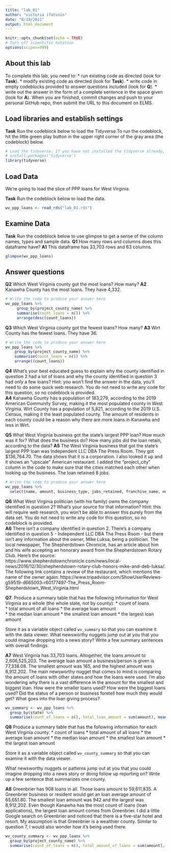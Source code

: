 ```yaml
---
title: "lab_01"
author: "victoria ifatusin"
date: "8/19/2021"
output: html_document
---
```


```r
knitr::opts_chunk$set(echo = TRUE)
# Turn off scientific notation
options(scipen=999)
```

## About this lab

To complete this lab, you need to:
* run existing code as directed (look for **Task**). 
* modify existing code as directed (look for **Task**).
* write code in empty codeblocks provided to answer questions included (look for **Q**). 
* write out the answer in the form of a complete sentence in the space given (look for **A**). 
When you are finished, commit changes and push to your personal GitHub repo, then submit the URL to this document on ELMS. 

## Load libraries and establish settings

**Task** Run the codeblock below to load the Tidyverse.To run the codeblock, hit the little green play button in the upper right corner of the gray area (the codeblock) below.

```r


# Load the tidyverse. If you have not installed the tidyverse already, remove the # from the next line and run it first.  
# install.packages('tidyverse')
library(tidyverse)
```

## Load Data 

We're going to load the slice of PPP loans for West Virginia.

**Task** Run the codeblock below to load the data. 

```r
wv_ppp_loans <- read_rds("lab_01.rds")
```

## Examine Data

**Task** Run the codeblock below to use glimpse to get a sense of the column names, types and sample data. 
**Q1** How many rows and columns does this dataframe have?
**A1** This dataframe has 33,703 rows and 63 columns.  

```r
glimpse(wv_ppp_loans)
```

## Answer questions

**Q2** Which West Virginia county got the most loans? How many?
**A2** Kanawha County has the most loans. They have 4,332.

```r
# Write the code to produce your answer here
wv_ppp_loans %>%
     group_by(project_county_name) %>%
     summarise(count_loans = n()) %>%
     arrange(desc(count_loans)) 
```
**Q3** Which West Virginia county got the fewest loans? How many?
**A3** Wirt County has the fewest loans. They have 36. 

```r
# Write the code to produce your answer here
wv_ppp_loans %>%
    group_by(project_county_name) %>%
    summarise(count_loans = n()) %>%
    arrange((count_loans))
```
**Q4** What's your best educated guess to explain why the county identified in question 2 had a lot of loans and why the county identified in question 3 had only a few loans? Hint: you won't find the answer in the data, you'll need to do some quick web research. You do not need to write any code for this question, so no codeblock is provided.  
**A4** Kanawha County has a population of 183,279, according to the 2019 American Community Survey, making it the most populated county in West Virginia. Wirt County has a population of 5,821, according to the 2019 U.S. Census, making it the least populated county. The amount of residents in each county could be a reason why there are more loans in Kanawha and less in Wirt. 


**Q5** What West Virginia business got the state's largest PPP loan? How much was it for? What does the business do? How many jobs did the loan retain, according to the data?
**A5** The West Virginia business that got the state's largest PPP loan was Independent LLC DBA The Press Room. They got $136,764.70. The data shows that it is a corporation. I also looked it up and it shows an "upscale" American restaurant. I added the "project_city" column in the code to make sure that the cities matched each other when looking up the business. The loan retained 8 jobs.

```r
# Write the code to produce your answer here
wv_ppp_loans %>% 
  select(name, amount, business_type, jobs_retained, franchise_name, non_profit, franchise_name, project_city)

```


**Q6** What West Virginia politician (with his family) owns the company identified in question 2? What's your source for that information? Hint: this will require web research, you won't be able to answer this purely from the data set.  You do not need to write any code for this question, so no codeblock is provided.  
**A6** There isn't a company identified in question 2. There's a company identified in question 5 - Independent LLC DBA The Press Room - but there isn't any information about the owner, Mike Luksa, being a politician. The local newspaper, The Shepherdstown Chronicle, has an article about him and his wife accepting an honorary award from the Shepherdstown Rotary Club. Here's the source:  https://www.shepherdstownchronicle.com/news/local-news/2016/12/30/shepherdstown-rotary-club-honors-mike-and-deb-luksa/. The following link contains a review of the restaurant, which mentions the name of the owner again:  https://www.tripadvisor.com/ShowUserReviews-g59519-d665003-r60177497-The_Press_Room-Shepherdstown_West_Virginia.html 

**Q7**. Produce a summary table that has the following information for West Virginia as a whole (the whole state, not by county):
* count of loans           
* total amount of all loans 
* the average loan amount  
* the median loan amount
* the smallest loan amount
* the largest loan amount

Store it as a variable object called `wv_summary` so that you can examine it with the data viewer. What newsworthy nuggets jump out at you that you could imagine dropping into a news story? Write a few summary sentences with overall findings. 

**A7** West Virginia has 33,703 loans. Altogether, the loans amount to	2,606,525,203. The average loan amount a business/person is given is 77,338.08. The smallest amount was 165, and the highest amount was 8,912.202. The main newsworthy nugget that comes to mind is comparing the amount of loans with other states and how the loans were used. I'm also wondering why there is a vast difference in the amount for the smallest and biggest loan. How were the smaller loans used? How were the biggest loans used? Did the status of a person or business foretell how much they would get? What goes into the loan giving process? 
```r
wv_summary <- wv_ppp_loans %>% 
  group_by(state) %>% 
  summarise(count_of_loans = n(), total_loan_amount = sum(amount), mean(amount), median(amount), min(amount), max(amount))
```

**Q8** Produce a summary table that has the following information for each West Virginia county:
* count of loans
* total amount of all loans
* the average loan amount
* the median loan amount
* the smallest loan amount
* the largest loan amount

Store it as a variable object called `wv_county_summary` so that you can examine it with the data viewer. 

What newsworthy nuggets or patterns jump out at you that you could imagine dropping into a news story or doing follow up reporting on? Write up a few sentence that summarizes one county. 

**A8** Greenbrier has 908 loans in all. Those loans amount to 59,611,835. A Greenbrier business or resident would get an loan average amount of 65,651.80. The smallest loan amount was 942 and the largest was 8,912,202. Even though Kanawha has the most count of loans (loan applications), the largest loan amount comes from Greenbrier. I did a little Google search on Greenbrier and noticed that there is a five-star hotel and resort. My assumption is that Greenbrier is a wealthier county. Similar to question 7, I would also wonder how it's being used there.
```r
wv_county_summary <- wv_ppp_loans %>% 
  group_by(project_county_name) %>% 
  summarise(count_of_loans = n(), total_amount_of_loans = sum(amount), average_loan_amount = mean(amount), median(amount), min(amount), max(amount))

```
